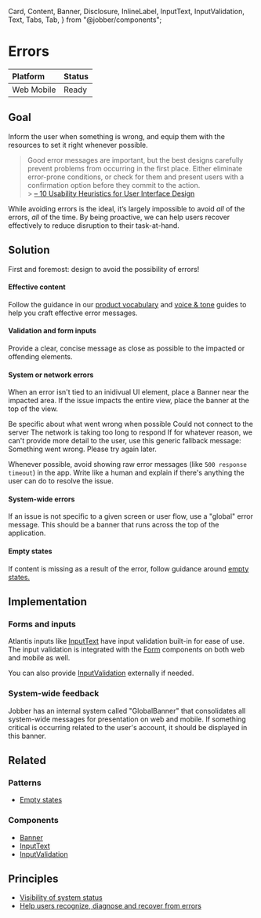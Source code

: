   Card,
  Content,
  Banner,
  Disclosure,
  InlineLabel,
  InputText,
  InputValidation,
  Text,
  Tabs,
  Tab,
} from "@jobber/components";

<Meta title="Patterns/Interaction" />

# Errors

| **Platform**                                                     | **Status**                                     |
| :--------------------------------------------------------------- | :--------------------------------------------- |
| <InlineLabel>Web</InlineLabel> <InlineLabel>Mobile</InlineLabel> | <InlineLabel color="green">Ready</InlineLabel> |

## Goal

Inform the user when something is wrong, and equip them with the resources to
set it right whenever possible.

> Good error messages are important, but the best designs carefully prevent
> problems from occurring in the first place. Either eliminate error-prone
> conditions, or check for them and present users with a confirmation option
> before they commit to the action.<br/> >
> [– 10 Usability Heuristics for User Interface Design](https://www.nngroup.com/articles/ten-usability-heuristics/#toc-5-error-prevention-5)

While avoiding errors is the ideal, it’s largely impossible to avoid _all_ of
the errors, _all_ of the time. By being proactive, we can help users recover
effectively to reduce disruption to their task-at-hand.

## Solution

First and foremost: design to avoid the possibility of errors!

#### Effective content

Follow the guidance in our [product vocabulary](../content/product-vocabulary)
and [voice & tone](../content/voice-and-tone) guides to help you craft effective
error messages.

#### Validation and form inputs

Provide a clear, concise message as close as possible to the impacted or
offending elements.

<Canvas>
  <InputText invalid placeholder="First name" />
  <InputValidation message="First name is required" />
</Canvas>

#### System or network errors

When an error isn't tied to an inidivual UI element, place a Banner near the
impacted area. If the issue impacts the entire view, place the banner at the top
of the view.

<Canvas>
  <Content>
    <Text>Be specific about what went wrong when possible</Text>
    <Banner type="error">
      <Text>Could not connect to the server</Text>
    </Banner>
    <Banner type="error">
      <Text>The network is taking too long to respond</Text>
    </Banner>
    <Text>
      If for whatever reason, we can't provide more detail to the user, use this
      generic fallback message:
    </Text>
    <Banner type="error">
      <Text>Something went wrong. Please try again later.</Text>
    </Banner>
  </Content>
</Canvas>

Whenever possible, avoid showing raw error messages (like
`500 response timeout`) in the app. Write like a human and explain if there's
anything the user can do to resolve the issue.

#### System-wide errors

If an issue is not specific to a given screen or user flow, use a "global" error
message. This should be a banner that runs across the top of the application.

<Figma url="https://www.figma.com/design/HXWXusJPZLmaJNGlKEpiyhXW/Product%2FBase?m=auto&node-id=21651-16&t=Xj6lgTxoUsgsDwGR-1" />

#### Empty states

If content is missing as a result of the error, follow guidance around
[empty states.](../patterns/empty-states)

## Implementation

### Forms and inputs

Atlantis inputs like [InputText](../components/InputText) have input validation
built-in for ease of use. The input validation is integrated with the
[Form](../components/Form) components on both web and mobile as well.

You can also provide [InputValidation](../components/InputValidation) externally
if needed.

### System-wide feedback

Jobber has an internal system called "GlobalBanner" that consolidates all
system-wide messages for presentation on web and mobile. If something critical
is occurring related to the user's account, it should be displayed in this
banner.

## Related

### Patterns

- [Empty states](../patterns/empty-states)

### Components

- [Banner](../components/Banner)
- [InputText](../components/InputValidation)
- [InputValidation](../components/InputValidation)

## Principles

- [Visibility of system status](https://www.nngroup.com/articles/visibility-system-status/)
- [Help users recognize, diagnose and recover from errors](https://www.nngroup.com/articles/ten-usability-heuristics/#toc-9-help-users-recognize-diagnose-and-recover-from-errors-9)
